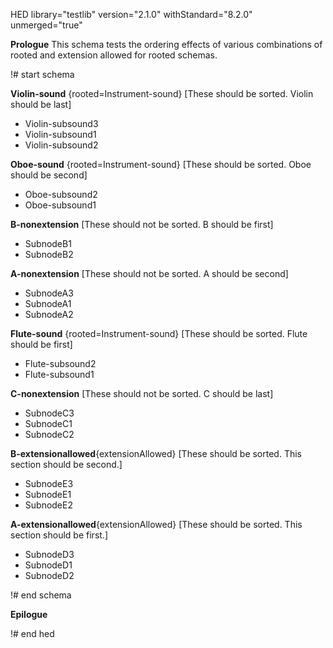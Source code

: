 HED library="testlib" version="2.1.0" withStandard="8.2.0" unmerged="true"

'''Prologue'''
This schema tests the ordering effects of various combinations of rooted and extension allowed for rooted schemas.

!# start schema

'''Violin-sound''' {rooted=Instrument-sound} [These should be sorted.  Violin should be last]
* Violin-subsound3
* Violin-subsound1
* Violin-subsound2

'''Oboe-sound''' {rooted=Instrument-sound} [These should be sorted.  Oboe should be second]
* Oboe-subsound2
* Oboe-subsound1

'''B-nonextension''' [These should not be sorted.  B should be first]
* SubnodeB1
* SubnodeB2

'''A-nonextension''' [These should not be sorted.  A should be second]
* SubnodeA3
* SubnodeA1
* SubnodeA2

'''Flute-sound''' {rooted=Instrument-sound} [These should be sorted.  Flute should be first]
* Flute-subsound2
* Flute-subsound1

'''C-nonextension''' [These should not be sorted.  C should be last]
* SubnodeC3
* SubnodeC1
* SubnodeC2

'''B-extensionallowed'''{extensionAllowed} [These should be sorted.  This section should be second.]
* SubnodeE3
* SubnodeE1
* SubnodeE2

'''A-extensionallowed'''{extensionAllowed} [These should be sorted.  This section should be first.]
* SubnodeD3
* SubnodeD1
* SubnodeD2

!# end schema

'''Epilogue'''

!# end hed